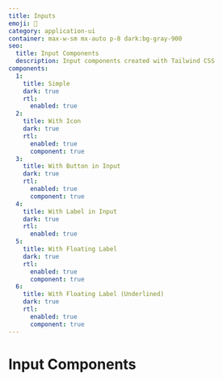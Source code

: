 ```yaml
---
title: Inputs
emoji: 🔌
category: application-ui
container: max-w-sm mx-auto p-8 dark:bg-gray-900
seo:
  title: Input Components
  description: Input components created with Tailwind CSS
components:
  1:
    title: Simple
    dark: true
    rtl:
      enabled: true
  2:
    title: With Icon
    dark: true
    rtl:
      enabled: true
      component: true
  3:
    title: With Button in Input
    dark: true
    rtl:
      enabled: true
      component: true
  4:
    title: With Label in Input
    dark: true
    rtl:
      enabled: true
  5:
    title: With Floating Label
    dark: true
    rtl:
      enabled: true
      component: true
  6:
    title: With Floating Label (Underlined)
    dark: true
    rtl:
      enabled: true
      component: true
---
```


# Input Components

<List
  componentsData={componentsArray}
  componentContainer={componentContainer}
/>
